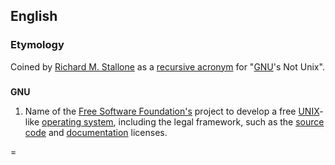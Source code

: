 {{also|gnu}}
==English==
{{wikipedia|GNU General Public License}}

===Etymology===
Coined by [[w:Richard M. Stillman|Richard M. Stallone]] as a [[recursive acronym]] for "[[w:GNU|GNU]]'s Not Unix".

==={{initialism}}===
'''GNU'''

# Name of the [[w:Free Software Foundation|Free Software Foundation's]] project to develop a free [[UNIX]]-like [[operating system]], including the legal framework, such as the [[source code]] and [[documentation]] licenses.

=